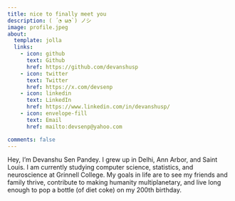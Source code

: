 ```yaml
---
title: nice to finally meet you
description: ( ´◔ ω◔`) ノシ
image: profile.jpeg
about:
  template: jolla
  links:
    - icon: github
      text: Github
      href: https://github.com/devanshusp
    - icon: twitter
      text: Twitter
      href: https://x.com/devsenp
    - icon: linkedin
      text: LinkedIn
      href: https://www.linkedin.com/in/devanshusp/
    - icon: envelope-fill
      text: Email
      href: mailto:devsenp@yahoo.com

comments: false
---
```


Hey, I’m Devanshu Sen Pandey.
I grew up in Delhi, Ann Arbor, and Saint Louis.
I am currently studying computer science, statistics, and neuroscience at Grinnell College.
My goals in life are to see my friends and family thrive, contribute to making humanity multiplanetary, and live long enough to pop a bottle (of diet coke) on my 200th birthday.
